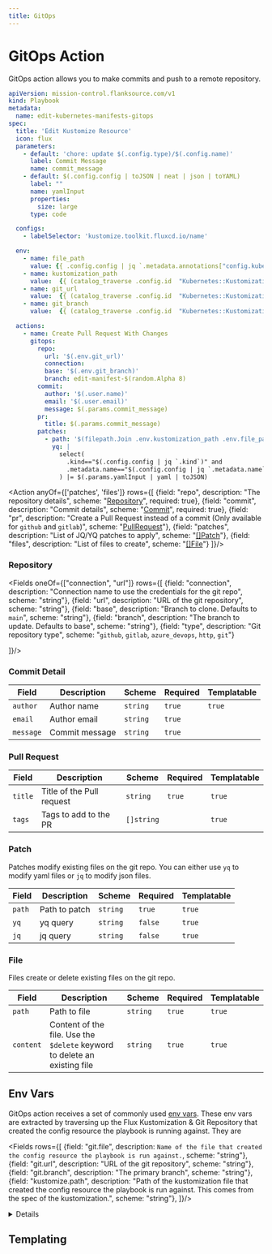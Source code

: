 ```yaml
---
title: GitOps
---
```


# <Icon name="git"/> GitOps Action

GitOps action allows you to make commits and push to a remote repository.

```yaml title="update-pod-namespace.yaml"
apiVersion: mission-control.flanksource.com/v1
kind: Playbook
metadata:
  name: edit-kubernetes-manifests-gitops
spec:
  title: 'Edit Kustomize Resource'
  icon: flux
  parameters:
    - default: 'chore: update $(.config.type)/$(.config.name)'
      label: Commit Message
      name: commit_message
    - default: $(.config.config | toJSON | neat | json | toYAML)
      label: ""
      name: yamlInput
      properties:
        size: large
      type: code

  configs:
    - labelSelector: 'kustomize.toolkit.fluxcd.io/name'

  env:
    - name: file_path
      value: {{ .config.config | jq `.metadata.annotations["config.kubernetes.io/origin"]` | yaml).path }}
    - name: kustomization_path
      value:  {{ (catalog_traverse .config.id  "Kubernetes::Kustomization").Config | json | jq `.spec.path` }}
    - name: git_url
      value:  {{ (catalog_traverse .config.id  "Kubernetes::Kustomization/Kubernetes::GitRepository").Config | json | jq `.spec.url` }}
    - name: git_branch
      value:  {{ (catalog_traverse .config.id  "Kubernetes::Kustomization/Kubernetes::GitRepository").Config | json | jq `.spec.ref.branch` }}

  actions:
    - name: Create Pull Request With Changes
      gitops:
        repo:
          url: '$(.env.git_url)'
          connection:
          base: '$(.env.git_branch)'
          branch: edit-manifest-$(random.Alpha 8)
        commit:
          author: '$(.user.name)'
          email: '$(.user.email)'
          message: $(.params.commit_message)
        pr:
          title: $(.params.commit_message)
        patches:
          - path: '$(filepath.Join .env.kustomization_path .env.file_path)'
            yq: |
              select(
                .kind=="$(.config.config | jq `.kind`)" and
                .metadata.name=="$(.config.config | jq `.metadata.name`)"
              ) |= $(.params.yamlInput | yaml | toJSON)

```


<Action anyOf={['patches', 'files']} rows={[
  {field: "repo", description: "The repository details", scheme: "[Repository](#repository)", required: true},
  {field: "commit", description: "Commit details", scheme: "[Commit](#commit-detail)", required: true},
  {field: "pr", description: "Create a Pull Request instead of a commit (Only available for `github` and `gitlab`)", scheme: "[PullRequest](#pull-request)"},
  {field: "patches", description: "List of JQ/YQ patches to apply", scheme: "[[]Patch](#patch)"},
  {field: "files", description: "List of files to create", scheme: "[[]File](#file)"}
]}/>


### Repository


<Fields oneOf={["connection", "url"]} rows={[
  {field: "connection", description: "Connection name to use the credentials for the git repo", scheme: "string"},
  {field: "url", description: "URL of the git repository", scheme: "string"},
  {field: "base", description: "Branch to clone. Defaults to `main`", scheme: "string"},
  {field: "branch", description: "The branch to update. Defaults to base", scheme: "string"},
  {field: "type", description: "Git repository type", scheme: "`github`, `gitlab`, `azure_devops`, `http`, `git`"}

]}/>


### Commit Detail

| Field     | Description    | Scheme   | Required | Templatable |
| --------- | -------------- | -------- | -------- | ----------- |
| `author`  | Author name    | `string` | `true`   | `true`      |
| `email`   | Author email   | `string` | `true`   |             |
| `message` | Commit message | `string` | `true`   |             |

### Pull Request

| Field   | Description               | Scheme     | Required | Templatable |
| ------- | ------------------------- | ---------- | -------- | ----------- |
| `title` | Title of the Pull request | `string`   | `true`   | `true`      |
| `tags`  | Tags to add to the PR     | `[]string` |          | `true`      |

### Patch

Patches modify existing files on the git repo. You can either use `yq` to modify yaml files or `jq` to modify json files.

| Field  | Description   | Scheme   | Required | Templatable |
| ------ | ------------- | -------- | -------- | ----------- |
| `path` | Path to patch | `string` | `true`   | `true`      |
| `yq`   | yq query      | `string` | `false`  | `true`      |
| `jq`   | jq query      | `string` | `false`  | `true`      |

### File

Files create or delete existing files on the git repo.

| Field     | Description                                                               | Scheme   | Required | Templatable |
| --------- | ------------------------------------------------------------------------- | -------- | -------- | ----------- |
| `path`    | Path to file                                                              | `string` | `true`   | `true`      |
| `content` | Content of the file. Use the `$delete` keyword to delete an existing file | `string` | `true`   | `true`      |

## Env Vars

GitOps action receives a set of commonly used [env vars](../../reference/playbooks/env-vars). These env vars are extracted by traversing up the Flux Kustomization & Git Repository that created the config resource the playbook is running against. 
They are

<Fields rows={[
  {field: "git.file", description: `Name of the file that created the config resource the playbook is run against.`, scheme: "string"},
  {field: "git.url", description: "URL of the git repository", scheme: "string"},
  {field: "git.branch", description: "The primary branch", scheme: "string"},
  {field: "kustomize.path", description: "Path of the kustomization file that created the config resource the playbook is run against. This comes from the spec of the kustomization.", scheme: "string"},
]}/>

<details summary="Origin Annotation">

In order for `git.file` to work, the `config.kubernetes.io/origin` annotation must be present in the config resource. You can set `buildMetadata: [originAnnotations]` in the kustomization file and the kustomization will
add the annotation with the correct path.

```yaml title='kustomization.yaml'
apiVersion: kustomize.config.k8s.io/v1beta1
kind: Kustomization
// highlight-next-line
buildMetadata: [originAnnotations]
resources:
  - monitoring
```

The above kustomization would add the following annotation to the config resource:

```yaml title="monitoring/alertmanager.yaml"
apiVersion: apps/v1
kind: Deployment
metadata:
  annotations:
    config.kubernetes.io/origin: |
      path: monitoring/alertmanager.yaml
  ...
```
</details>

## Templating

<Templating/>

